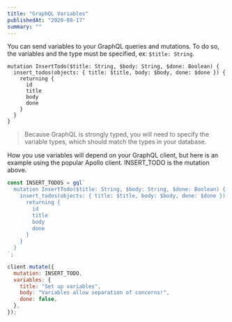 ```yaml
---
title: "GraphQL Variables"
publishedAt: "2020-08-17"
summary: ""
---
```


You can send variables to your GraphQL queries and mutations. To do so, the variables and the type must be specified, ex: `$title: String`.

```graphql{1-2}:Mutation
mutation InsertTodo($title: String, $body: String, $done: Boolean) {
  insert_todos(objects: { title: $title, body: $body, done: $done }) {
    returning {
      id
      title
      body
      done
    }
  }
}
```

> Because GraphQL is strongly typed, you will need to specify the variable types, which should match the types in your database.

How you use variables will depend on your GraphQL client, but here is an example using the popular Apollo client. INSERT_TODO is the mutation above.

```js
const INSERT_TODOS = gql`
  mutation InsertTodo($title: String, $body: String, $done: Boolean) {
    insert_todos(objects: { title: $title, body: $body, done: $done }) {
      returning {
        id
        title
        body
        done
      }
    }
  }
`;

client.mutate({
  mutation: INSERT_TODO,
  variables: {
    title: "Set up variables",
    body: "Variables allow separation of concerns!",
    done: false,
  },
});
```
